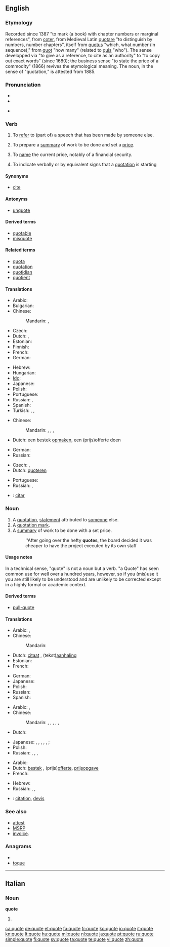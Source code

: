 {{also|Quote}}
==English==

===Etymology===
Recorded since 1387 "to mark (a book) with chapter numbers or marginal references", from {{etyl|fro}} [[coter]], from Medieval Latin [[quotare]] "to distinguish by numbers, number chapters", itself from {{etyl|la}}  [[quotus]] "which, what number (in sequence)," from [[quot]] "how many" (related to [[quis]] "who"). The sense developped via "to give as a reference, to cite as an authority" to "to copy out exact words" (since 1680); the business sense "to state the price of a commodity" (1866) revives the etymological meaning. The noun, in the sense of "quotation," is attested from 1885.

===Pronunciation===
{{wikipedia}}
* {{IPA|/kwəʊt/}}
* {{audio|en-us-quote.ogg|Audio (US)}}

* {{rhymes|əʊt}}

===Verb===
{{en-verb|quotes|quoting|quoted}}

# {{transitive}} To [[refer]] to (part of) a speech that has been made by someone else.
# {{transitive}} To prepare a [[summary]] of work to be done and set a [[price]].
# {{context|Commerce}} {{transitive}} To [[name]] the current price, notably of a financial security.
# {{intransitive}} To indicate verbally or by equivalent signs that a [[quotation]] is starting

====Synonyms====
* [[cite]]

====Antonyms====
* [[unquote]]

====Derived terms====
* [[quotable]]
* [[misquote]]

====Related terms====
* [[quota]]
* [[quotation]]
* [[quotidian]]
* [[quotient]]

====Translations====
{{trans-top|to refer to a statement that has been made by someone else}}
* Arabic: {{t|ar|استشهد|tr=istash-hada|sc=Arab}}
* Bulgarian: {{t|bg|цитирам|tr=citíram|sc=Cyrl}}
* Chinese:
*: Mandarin: {{t|zh|引用|tr=yǐnyòng|sc=Hani}},  {{t|zh|摘引|tr=zhāiyǐn|sc=Hani}}
* Czech: {{t-|cs|citovat}}
* Dutch: {{t+|nl|aanhalen}}, {{t+|nl|citeren}}
* Estonian: {{t-|et|osundama}}
* Finnish: {{t+|fi|lainata}}
* French: {{t+|fr|citer}}
* German: {{t|de|zitieren}}
{{trans-mid}}
* Hebrew: {{t|he|לצטט|tr=le'tzat'et'|sc=Hebr}}
* Hungarian: {{t+|hu|idéz}}
* [[Ido]]: {{t|io|citar}}
* Japanese: {{t|ja|引用|tr=いんようする, in'yō-suru|alt=引用する|sc=Jpan}}
* Polish: {{t|pl|cytować}}
* Portuguese: {{t+|pt|citar}}
* Russian: {{t|ru|цитировать|tr=citírovat'}}, {{t|ru|ссылаться|tr=ssylát'sja}} {{qualifier|+ на + accusative case}}
* Spanish: {{t-|es|citar}}
* Turkish: {{t|tr|vecize}},  {{t|tr|alinti}},  {{t+|tr|söz}}
{{trans-bottom}}

{{trans-top|to prepare a summary of work to be done and set a price}}
* Chinese:
*: Mandarin: {{t|zh|報價|sc=Hani}}, {{t|zh|报价|tr=bàojià|sc=Hani}},  {{t|zh|開價|sc=Hani}}, {{t|zh|开价|tr=kāijià|sc=Hani}}
* Dutch: een bestek [[opmaken]], een (prijs)offerte doen
{{trans-mid}}
* German: {{t|de|Preisangebot machen}}
* Russian: {{t|ru|давать расценку|tr=davát' rascénku}}
{{trans-bottom}}

{{trans-top|to name the current price}}
* Czech: {{t-|cs|kótovat}}, {{t-|cs|kotovat}}
* Dutch: [[quoteren]]
{{trans-mid}}
* Portuguese: {{t+|pt|cotar}}
* Russian: {{t|ru|назначать цену|tr=naznačát' cénu}},  {{t|ru|давать расценку|tr=davát' rascénku}}
{{trans-bottom}}

{{checktrans-top}}
<!--added {{ttbc}}s here.-->
* {{ttbc|Spanish}}: [[citar]]
{{trans-bottom}}

===Noun===
{{en-noun}}

# A [[quotation]], [[statement]] attributed to [[someone]] else.
# A [[quotation mark]].
# A [[summary]] of work to be done with a set price.
#: ''After going over the hefty '''quotes''', the board decided it was cheaper to have the project executed by its own staff

====Usage notes====
{{unreferenced}}
In a technical sense, "quote" is not a noun but a verb. "a Quote" has seen common use for well over a hundred years, however, so if you (mis)use it you are still likely to be understood and are unlikely to be corrected except in a highly formal or academic context.

====Derived terms====
* [[pull-quote]]

====Translations====
{{trans-top|a statement attributed to someone else}}
* Arabic: {{t|ar|اقتباس|m|tr=iqtibaas|sc=Arab}},  {{t|ar|استشهاد|m|tr=istish-haad|sc=Arab}}
* Chinese:
*: Mandarin: {{t|zh|引用|tr=yǐnyòng|sc=Hani}}
* Dutch: [[citaat]] {{n}}, (tekst)[[aanhaling]]
* Estonian: {{t-|et|osundus}}
* French: {{t+|fr|citation|f}}
{{trans-mid}}
* German: {{t|de|Zitat|n}}
* Japanese: {{t|ja|引用|tr=いんよう, in'yō|sc=Jpan}}
* Polish: {{t+|pl|cytat|m}}
* Russian: {{t+|ru|цитата|f|tr=citáta}}
* Spanish: {{t|es|cita|f}}
{{trans-bottom}}

{{trans-top|a quotation mark}}
* Arabic: {{t|ar|علامة اقتباس|f|tr=3alaamat iqtibaas|sc=Arab}},  {{t|ar|علامة تنصيص|f|tr=3alaamat tanSiis|sc=Arab}}
* Chinese:
*: Mandarin: {{t|zh|引號|sc=Hani}}, {{t|zh|引号|tr=yǐnhào|sc=Hani}}, {{qualifier|symbols used in traditional Chinese only, not used in mainland China:}}  {{t|zh|『|sc=Hani}},  {{t|zh|』|sc=Hani}},  {{t|zh|「|sc=Hani}},  {{t|zh|」|sc=Hani}}
* Dutch: {{t+|nl|aanhalingsteken}}
{{trans-mid}}
* Japanese: {{qualifier|Japanese quotes:}} {{t|ja|「|sc=Jpan}},  {{t|ja|」|sc=Jpan}},  {{t|ja|鉤括弧|tr=かぎかっこ, kagikakko|sc=Jpan}} {{qualifier|single}},  {{t|ja|『|sc=Jpan}},  {{t|ja|』|sc=Jpan}},  {{t|ja|二重鉤括弧|tr=にじゅうかぎかっこ, nijūkagikakko|sc=Jpan}} {{qualifier|double}}; {{qualifier|any quotes}}  {{t|ja|二重引用符|tr=にじゅういんようふ, nijū in'yōfu|sc=Jpan}}
* Polish: {{t+|pl|cudzysłów}}
* Russian: {{t+|ru|кавычка|f|tr=kavýčka}},  {{t+|ru|кавычки|f|p|tr=kavýčki}}, {{qualifier|usual Russian quotes:}} {{t|ru|«|sc=Cyrl}},  {{t|ru|»|sc=Cyrl}}
{{trans-bottom}}

{{trans-top|a summary of work to be done with a set price}}
* Arabic: {{t|ar|سعر|m|tr=sa3ar|sc=Arab}}
* Dutch: [[bestek]] {{n}}, (prijs)[[offerte]], [[prijsopgave]]
* French: {{t+|fr|devis|m}}
{{trans-mid}}
* Hebrew: {{t|he|הצעת מחיר|f}}
* Russian: {{t|ru|предложение цены|n|tr=predloženije cený}},  {{t|ru|назначенная цена|f|tr=naznáčennaja cená}},  {{t|ru|котировка|f|tr=kotiróvka}} {{qualifier|finance}}
{{trans-bottom}}

{{checktrans-top}}
* {{ttbc|French}}: [[citation]], [[devis]] {{m}}
{{checktrans-bottom}}

===See also===
* [[attest]]
* [[w:MSRP|MSRP]]
* [[w:invoice|invoice]].

===Anagrams===
* {{alphagram|eoqtu}}
* [[toque#English|toque]]

----

==Italian==

===Noun===
'''quote''' {{f}}

# {{plural of|quota|lang=Italian}}

[[ca:quote]]
[[de:quote]]
[[et:quote]]
[[fa:quote]]
[[fr:quote]]
[[ko:quote]]
[[io:quote]]
[[it:quote]]
[[kn:quote]]
[[lt:quote]]
[[hu:quote]]
[[ml:quote]]
[[nl:quote]]
[[ja:quote]]
[[pt:quote]]
[[ru:quote]]
[[simple:quote]]
[[fi:quote]]
[[sv:quote]]
[[ta:quote]]
[[te:quote]]
[[vi:quote]]
[[zh:quote]]